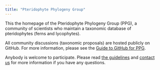 ```yaml
---
title: "Pteridophyte Phylogeny Group"
---
```


This the homepage of the Pteridophyte Phylogeny Group (PPG), a community of scientists who maintain a taxonomic database of pteridophytes (ferns and lycophytes).

All community discussions (taxonomic proposals) are hosted publicly on GitHub. For more information, please see the [Guide to GitHub for PPG](github.qmd).

Anybody is welcome to participate. Please read [the guidelines](https://pteridogroup.github.io/guidelines.html) and [contact us](https://pteridogroup.github.io/guidelines.html#coordinating-committee) for more information if you have any questions.
